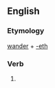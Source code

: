 ==English==

===Etymology===
[[wander]] + [[-eth]]

===Verb===
{{infl|en|verb form}}

# {{archaic third-person singular of|wander}}